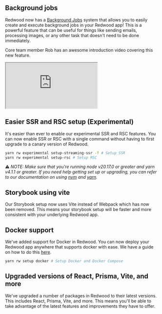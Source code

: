 ## Background jobs
Redwood now has a [Background Jobs](https://docs.redwoodjs.com/docs/background-jobs) system that allows you to easily create and execute background jobs in your Redwood app! This is a powerful feature that can be useful for things like sending emails, processing images, or any other task that doesn't need to be done immediately.

Core team member Rob has an awesome introduction video covering this new feature.
<iframe src="https://www.youtube.com/embed/fypXtsXxeIc?si=5qMZvY_2FDAxf_hW?rel=0&modestbranding=1" title="YouTube video player" allowFullScreen></iframe>

## Easier SSR and RSC setup (Experimental)
It's easier than ever to enable our experimental SSR and RSC features. You can now enable SSR or RSC with a single command without having to first upgrade to a canary version of Redwood.

```bash
yarn rw experimental setup-streaming-ssr -f # Setup SSR
yarn rw experimental setup-rsc # Setup RSC
```

⚠️ _NOTE: Make sure that you're running node v20.17.0 or greater and yarn v4.1.1 or greater. If you need help getting set up or upgrading, you can refer to our documentation on using [nvm](https://docs.redwoodjs.com/docs/how-to/using-nvm) and [yarn](https://docs.redwoodjs.com/docs/how-to/using-yarn)._

## Storybook using vite
Our Storybook setup now uses Vite instead of Webpack which has now been removed. This means your storybook setup will be faster and more consistent with your underlying Redwood app.

## Docker support
We've added support for Docker in Redwood. You can now deploy your Redwood app anywhere that supports docker with ease. We have a guide on how to do this [here](https://docs.redwoodjs.com/docs/docker).

```bash
yarn rw setup docker # Setup Docker and Docker Compose
```

## Upgraded versions of React, Prisma, Vite, and more
We've upgraded a number of packages in Redwood to their latest versions. This includes React, Prisma, Vite, and more. This means you'll be able to take advantage of the latest features and improvements they have to offer.
